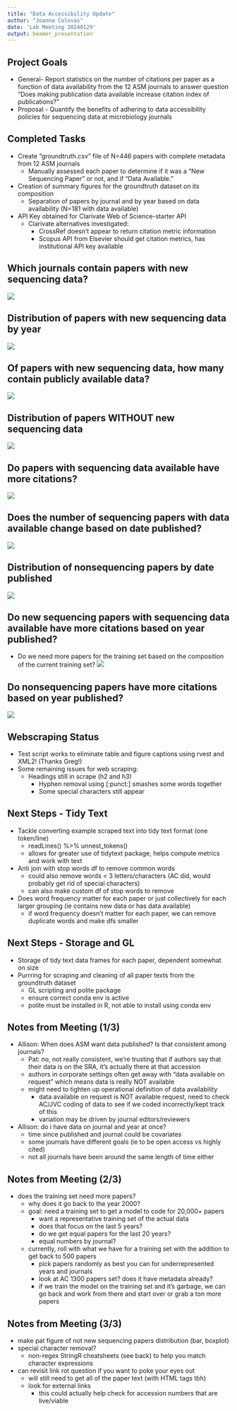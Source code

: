 ```yaml
---
title: "Data Accessibility Update"
author: "Joanna Colovas"
date: 'Lab Meeting 20240129'
output: beamer_presentation
---
```


## Project Goals

-   General- Report statistics on the number of citations per paper as a function of data availability from the 12 ASM journals to answer question "Does making publication data available increase citation index of publications?"
-   Proposal - Quantify the benefits of adhering to data accessibility policies for sequencing data at microbiology journals


## Completed Tasks

-   Create "groundtruth.csv" file of N=446 papers with complete metadata from 12 ASM journals
    -   Manually assessed each paper to determine if it was a "New Sequencing Paper" or not, and if "Data Available."
-   Creation of summary figures for the groundtruth dataset on its composition
    -   Separation of papers by journal and by year based on data availability (N=181 with data available)
-   API Key obtained for Clarivate Web of Science-starter API
    -   Clarivate alternatives investigated:
        -   CrossRef doesn't appear to return citation metric information
        -   Scopus API from Elsevier should get citation metrics, has institutional API key available

## Which journals contain papers with new sequencing data?

![](~/Documents/Schloss/Colovas_Data_Accessibility/Adena_Stuff/NewSequencingDataPlot.png)

## Distribution of papers with new sequencing data by year
![](~/Documents/Schloss/Colovas_Data_Accessibility/Adena_Stuff/NewSequencingDataPlot_byYear.png)


## Of papers with new sequencing data, how many contain publicly available data?

![](~/Documents/Schloss/Colovas_Data_Accessibility/Adena_Stuff/NewSequencingData_AvailablePlot.png)


## Distribution of papers WITHOUT new sequencing data

![](~/Documents/Schloss/Colovas_Data_Accessibility/Adena_Stuff/NoNewSequencingData_AvailablePlot.png)

## Do papers with sequencing data available have more citations? 

![](~/Documents/Schloss/Colovas_Data_Accessibility/Adena_Stuff/NewSequencingData_AvgCitationsPlot.png)

## Does the number of sequencing papers with data available change based on date published?

![](~/Documents/Schloss/Colovas_Data_Accessibility/Adena_Stuff/NewSequencingData_AvailablePlot_byYear.png)

## Distribution of nonsequencing papers by date published
![](~/Documents/Schloss/Colovas_Data_Accessibility/Adena_Stuff/NoNewSequencingData_AvailablePlot_byYear.png)

## Do new sequencing papers with sequencing data available have more citations based on year published?
-   Do we need more papers for the training set based on the composition of the current training set?
![](~/Documents/Schloss/Colovas_Data_Accessibility/Adena_Stuff/NewSequencingData_AvgCitationsPlot_byYear.png)

## Do nonsequencing papers have more citations based on year published?
![](~/Documents/Schloss/Colovas_Data_Accessibility/Adena_Stuff/NoNewSequencingData_AvgCitationsPlot_byYear.png)

## Webscraping Status
- Test script works to eliminate table and figure captions using rvest and XML2! (Thanks Greg!)
- Some remaining issues for web scraping:
    -   Headings still in scrape (h2 and h3)
		-   Hyphen removal using [:punct:] smashes some words together
		-   Some special characters still appear


## Next Steps - Tidy Text

-   Tackle converting example scraped text into tidy text format (one token/line)
    -   readLines() %>% unnest_tokens()
    -   allows for greater use of tidytext package, helps compute metrics and work with text
-   Anti join with stop words df to remove common words
    -   could also remove words < 3 letters/characters (AC did, would probably get rid of special characters)
    -   can also make custom df of stop words to remove
-   Does word frequency matter for each paper or just collectively for each larger grouping (ie contains new data or has data available)
    - if word frequency doesn't matter for each paper, we can remove duplicate words and make dfs smaller
    
## Next Steps - Storage and GL

-   Storage of tidy text data frames for each paper, dependent somewhat on size
-   Purrring for scraping and cleaning of all paper texts from the groundtruth dataset
    -   GL scripting and polite package
    -   ensure correct conda env is active
    -   polite must be installed in R, not able to install using conda env
    
## Notes from Meeting (1/3)
-   Allison: When does ASM want data published? Is that consistent among journals? 
    -   Pat: no, not really consistent, we're trusting that if authors say that their data is on the SRA, it's actually there at that accession
    -   authors in corporate settings often get away with "data available on request" which means data is really NOT available
    -   might need to tighten up operational definition of data availability
        -   data available on request is NOT available request, need to check AC/JVC coding of data to see if we coded incorrectly/kept track of this
        -   variation may be driven by journal editors/reviewers
-   Allison: do i have data on journal and year at once? 
    -   time since published and journal could be covariates
    -   some journals have different goals (ie to be open access vs highly cited)
    -   not all journals have been around the same length of time either

## Notes from Meeting (2/3)
-   does the training set need more papers?
    -   why does it go back to the year 2000?
    -   goal: need a training set to get a model to code for 20,000+ papers
        -   want a representative training set of the actual data 
        -   does that focus on the last 5 years? 
        -   do we get equal papers for the last 20 years?
        -   equal numbers by journal? 
    -   currently, roll with what we have for a training set with the addition to get back to 500 papers
        -   pick papers randomly as best you can for underrepresented years and journals
        -   look at AC 1300 papers set? does it have metadata already?
        -   if we train the model on the training set and it's garbage, we can go back and work from there and start over or grab a ton more papers


## Notes from Meeting (3/3)
-   make pat figure of not new sequencing papers distribution (bar, boxplot)
-   special character removal?
    -   non-regex StringR cheatsheets (see back) to help you match character expressions
-   can revisit link rot question if you want to poke your eyes out
    -   will still need to get all of the paper text (with HTML tags tbh)
    -   look for external links
        -   this could actually help check for accession numbers that are live/viable

    